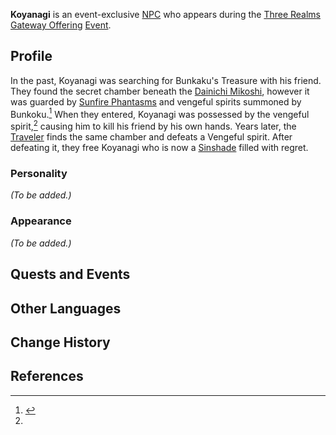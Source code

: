 {{Character Infobox
|type             = Event NPC
|deceased         = Past
|image            = NPC Koyanagi.png
|realname         = 
|region           = Inazuma
|affiliation      = Enkanomiya
|affiliation2     = Shades of Tokoyo
|voiceEN          = 
|voiceCN          = 
|voiceJP          = 
}}
'''Koyanagi''' is an event-exclusive [[NPC]] who appears during the [[Three Realms Gateway Offering]] [[Event]].

==Profile==
<!-- detailed story/lore information goes here -->
In the past, Koyanagi was searching for Bunkaku's Treasure with his friend. They found the secret chamber beneath the [[Dainichi Mikoshi]], however it was guarded by [[Sunfire Phantasm]]s and vengeful spirits summoned by Bunkoku.<ref name="enigma">{{Ref/Quest|The Bunkoku Enigma}}</ref> When they entered, Koyanagi was possessed by the vengeful spirit,<ref name="enigma" /> causing him to kill his friend by his own hands. Years later, the [[Traveler]] finds the same chamber and defeats a Vengeful spirit. After defeating it, they free Koyanagi who is now a [[Sinshade]] filled with regret.

===Personality===
''(To be added.)''

===Appearance===
''(To be added.)''

==Quests and Events==
{{Quests and Events}}

==Other Languages==
{{Other Languages|default_hidden = 1
|en      = Koyanagi
|zhs     = 小柳
|zhs_rm  = Xiǎoliǔ
|zht     = 小柳
|zht_rm  = Xiǎoliǔ
|ja      = 小柳
|ja_rm   = Koyanagi
|ko      = 고야나기
|ko_rm   = Goyanagi
|es      = Koyanagi
|fr      = Koyanagi
|ru      = Коянаги
|th      = Koyanagi
|vi      = Koyanagi
|de      = Koyanagi
|id      = Koyanagi
|pt      = Koyanagi
}}

==Change History==
{{Change History|2.5}}

==References==
{{Reflist}}